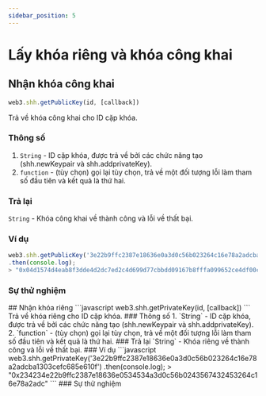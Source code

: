 ```yaml
---
sidebar_position: 5
---
```


# Lấy khóa riêng và khóa công khai
## Nhận khóa công khai
```javascript
web3.shh.getPublicKey(id, [callback])
```
Trả về khóa công khai cho ID cặp khóa.
### Thông số
1. `String` - ID cặp khóa, được trả về bởi các chức năng tạo (shh.newKeypair và shh.addprivateKey).
2. `function` - (tùy chọn) gọi lại tùy chọn, trả về một đối tượng lỗi làm tham số đầu tiên và kết quả là thứ hai.
### Trả lại
`String` - Khóa công khai về thành công và lỗi về thất bại.
### Ví dụ
```javascript
web3.shh.getPublicKey('3e22b9ffc2387e18636e0a3d0c56b023264c16e78a2adcba1303cefc685e610f')
.then(console.log);
> "0x04d1574d4eab8f3dde4d2dc7ed2c4d699d77cbbdd09167b8fffa099652ce4df00c4c6e0263eafe05007a46fdf0c8d32b11aeabcd3abbc7b2bc2bb967368a68e9c6"
```
### Sự thử nghiệm
<PublicKey/>
## Nhận khóa riêng
```javascript
web3.shh.getPrivateKey(id, [callback])
```
Trả về khóa riêng cho ID cặp khóa.
### Thông số
1. `String` - ID cặp khóa, được trả về bởi các chức năng tạo (shh.newKeypair và shh.addprivateKey).
2. `function` - (tùy chọn) gọi lại tùy chọn, trả về một đối tượng lỗi làm tham số đầu tiên và kết quả là thứ hai.
### Trả lại
`String` - Khóa riêng về thành công và lỗi về thất bại.
### Ví dụ
```javascript
web3.shh.getPrivateKey('3e22b9ffc2387e18636e0a3d0c56b023264c16e78a2adcba1303cefc685e610f')
.then(console.log);
> "0x234234e22b9ffc2387e18636e0534534a3d0c56b0243567432453264c16e78a2adc"
```
### Sự thử nghiệm
<PrivateKey/>